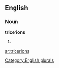 
==English==

===Noun===
'''tricerions'''

# {{plural of|[[tricerion]]}}

[[Category:English plurals]]

[[ar:tricerions]]